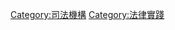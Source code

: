 {{Commonscat|Ministers of Justice}}

[[Category:司法機構|Category:司法機構]]
[[Category:法律實踐|Category:法律實踐]]